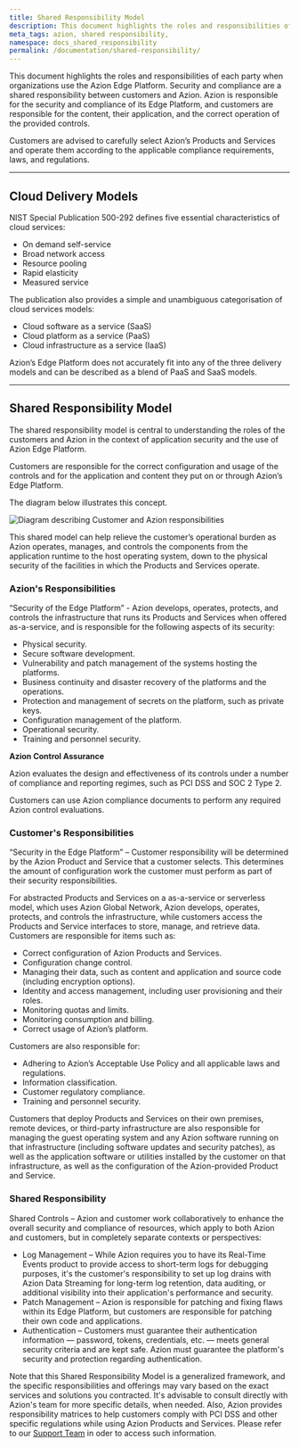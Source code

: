 ```yaml
---
title: Shared Responsibility Model
description: This document highlights the roles and responsibilities of each party when organizations use the Azion Edge Platform.
meta_tags: azion, shared responsibility, 
namespace: docs_shared_responsibility
permalink: /documentation/shared-responsibility/
---
```


This document highlights the roles and responsibilities of each party when organizations use the Azion Edge Platform. Security and compliance are a shared responsibility between customers and Azion. Azion is responsible for the security and compliance of its Edge Platform, and customers are responsible for the content, their application, and the correct operation of the provided controls.

Customers are advised to carefully select Azion’s Products and Services and operate them according to the applicable compliance requirements, laws, and regulations.

---

## Cloud Delivery Models

NIST Special Publication 500-292 defines five essential characteristics of cloud services:

- On demand self-service 
- Broad network access 
- Resource pooling 
- Rapid elasticity 
- Measured service

The publication also provides a simple and unambiguous categorisation of cloud services models:

- Cloud software as a service (SaaS)
- Cloud platform as a service (PaaS)
- Cloud infrastructure as a service (IaaS)

Azion’s Edge Platform does not accurately fit into any of the three delivery models and can be described as a blend of PaaS and SaaS models.

---

## Shared Responsibility Model

The shared responsibility model is central to understanding the roles of the customers and Azion in the context of application security and the use of Azion Edge Platform.

Customers are responsible for the correct configuration and usage of the controls and for the application and content they put on or through Azion’s Edge Platform.

The diagram below illustrates this concept.

![Diagram describing Customer and Azion responsibilities](/assets/docs/images/uploads/shared-responsibility.png)

This shared model can help relieve the customer’s operational burden as Azion operates, manages, and controls the components from the application runtime to the host operating system, down to the physical security of the facilities in which the Products and Services operate. 

### Azion's Responsibilities

“Security of the Edge Platform” - Azion develops, operates, protects, and controls the infrastructure that runs its Products and Services when offered as-a-service, and is responsible for the following aspects of its security:

- Physical security.
- Secure software development.
- Vulnerability and patch management of the systems hosting the platforms.
- Business continuity and disaster recovery of the platforms and the operations.
- Protection and management of secrets on the platform, such as private keys.
- Configuration management of the platform.
- Operational security.
- Training and personnel security.

**Azion Control Assurance**

Azion evaluates the design and effectiveness of its controls under a number of compliance and reporting regimes, such as PCI DSS and SOC 2 Type 2.

Customers can use Azion compliance documents to perform any required Azion control evaluations.

### Customer's Responsibilities

“Security in the Edge Platform” – Customer responsibility will be determined by the Azion Product and Service that a customer selects. This determines the amount of configuration work the customer must perform as part of their security responsibilities.

For abstracted Products and Services on a as-a-service or serverless model, which uses Azion Global Network, Azion develops, operates, protects, and controls the infrastructure, while customers access the Products and Service interfaces to store, manage, and retrieve data. Customers are responsible for items such as:

- Correct configuration of Azion Products and Services.
- Configuration change control.
- Managing their data, such as content and application and source code (including encryption options).
- Identity and access management, including user provisioning and their roles.
- Monitoring quotas and limits.
- Monitoring consumption and billing.
- Correct usage of Azion’s platform.

Customers are also responsible for:

- Adhering to Azion’s Acceptable Use Policy and all applicable laws and regulations.
- Information classification.
- Customer regulatory compliance.
- Training and personnel security.

Customers that deploy Products and Services on their own premises, remote devices, or third-party infrastructure are also responsible for managing the guest operating system and any Azion software running on that infrastructure (including software updates and security patches), as well as the application software or utilities installed by the customer on that infrastructure, as well as the configuration of the Azion-provided Product and Service.

### Shared Responsibility

Shared Controls – Azion and customer work collaboratively to enhance the overall security and compliance of resources, which apply to both Azion and customers, but in completely separate contexts or perspectives:

- Log Management – While Azion requires you to have its Real-Time Events product to provide access to short-term logs for debugging purposes, it's the customer's responsibility to set up log drains with Azion Data Streaming for long-term log retention, data auditing, or additional visibility into their application's performance and security.
- Patch Management – Azion is responsible for patching and fixing flaws within its Edge Platform, but customers are responsible for patching their own code and applications.
- Authentication – Customers must guarantee their authentication information — password, tokens, credentials, etc. — meets general security criteria and are kept safe. Azion must guarantee the platform's security and protection regarding authentication.

Note that this Shared Responsibility Model is a generalized framework, and the specific responsibilities and offerings may vary based on the exact services and solutions you contracted. It's advisable to consult directly with Azion's team for more specific details, when needed. Also, Azion provides responsibility matrices to help customers comply with PCI DSS and other specific regulations while using Azion Products and Services. Please refer to our [Support Team](/en/documentation/services/support/#service-channels) in oder to access such information.
